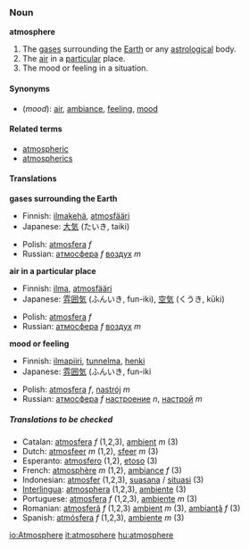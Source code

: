 ===Noun===
'''atmosphere'''

# The [[gas]]es surrounding the [[Earth]] or any [[astrological]] body.
# The [[air]] in a [[particular]] place.
# The mood or feeling in a situation.

====Synonyms====
*(''mood''): [[air]], [[ambiance]], [[feeling]], [[mood]]

====Related terms====
*[[atmospheric]]
*[[atmospherics]]

====Translations====
'''gases surrounding the Earth'''
{{top}}
*Finnish: [[ilmakehä]], [[atmosfääri]]
*Japanese: [[大気]] (たいき, taiki) 
{{mid}}
*Polish: [[atmosfera]] ''f''
*Russian: [[атмосфера]] ''f'' [[воздух]] ''m''
{{bottom}}

'''air in a particular place'''
{{top}}
*Finnish: [[ilma]], [[atmosfääri]]
*Japanese: [[雰囲気]] (ふんいき, fun-iki), [[空気]] (くうき, kūki)
{{mid}}
*Polish: [[atmosfera]] ''f''
*Russian: [[атмосфера]] ''f'' [[воздух]] ''m''
{{bottom}}

'''mood or feeling'''
{{top}}
*Finnish: [[ilmapiiri]], [[tunnelma]], [[henki]]
*Japanese: [[雰囲気]] (ふんいき, fun-iki
{{mid}}
*Polish: [[atmosfera]] ''f'', [[nastrój]] ''m''
*Russian: [[атмосфера]] ''f'' [[настроение]] ''n'', [[настрой]] ''m''
{{bottom}}

=====Translations to be checked=====
<!--Remove this section once all of the translations below have been moved into the tables above.-->
{{checktrans}}

*Catalan: [[atmosfera]] ''f'' (1,2,3), [[ambient]] ''m'' (3)
*Dutch: [[atmosfeer]] ''m'' (1,2), [[sfeer]] ''m'' (3)
*Esperanto: [[atmosfero]] (1,2), [[etoso]] (3)
*French: [[atmosphère]] ''m'' (1,2), [[ambiance]] ''f'' (3)
*Indonesian: [[atmosfer]] (1,2,3), [[suasana]] / [[situasi]] (3)
*[[Interlingua]]: [[atmosphera]] (1,2,3), [[ambiente]] (3)
*Portuguese: [[atmosfera]] ''f'' (1,2,3), [[ambiente]] ''m'' (3)
*Romanian: [[atmosferă]] ''f'' (1,2,3) [[ambient]] ''m'' (3), [[ambianţă]] ''f'' (3)
*Spanish: [[atmósfera]] ''f'' (1,2,3), [[ambiente]] ''m'' (3)

[[io:Atmosphere]]
[[it:atmosphere]]
[[hu:atmosphere]]